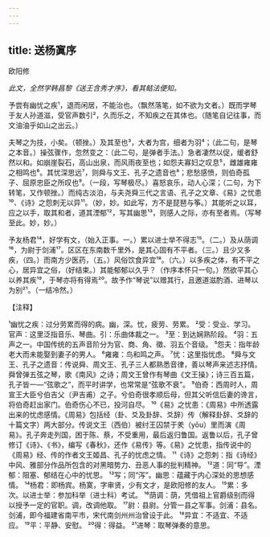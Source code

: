 ```yaml
---
---
---
```

title: 送杨寘序
---



欧阳修

*此文，全然学韩昌黎《送王含秀才序》，看其鲒法便知。*

予尝有幽忧之疾¹，退而闲居，不能治也。（飘然落笔，如不欲为文者。）既而学琴于友人孙道滋，受官声数引²，久而乐之，不知疾之在其体也。（随笔自记往事，而文油油乎如山之出云。）

夫琴之为技，小矣。（顿挫。）及其至也³，大者为宫，细者为羽⁴；（此二句，是琴之本音。）操弦骤作，忽然变之：（此二句，是弹者手法。）急者凄然以促，缓者舒然以和。如崩崖裂石，高山出泉，而风雨夜至也；如怨夫寡妇之叹息⁵，雌雄雍雍之相鸣也⁶。其忧深思远⁷，则舜与文王、孔子之遗音也⁸；悲愁感愤，则伯奇孤子、屈原忠臣之所叹也⁹。（一段，写琴极尽。）喜怒哀乐，动人心深；（二句，为下转笔，又作顿挫。）而纯古淡泊，与夫尧舜三代之言语、孔子之文章、《易》之忧患¹⁰、《诗》之怨刺无以异¹¹。（妙，妙。如此写，方不是琵琶与筝。）其能听之以耳，应之以手，取其和者，道其湮郁¹²，写其幽思¹³，则感人之际，亦有至者焉。（写琴至此。妙，妙。）

予友杨君¹⁴，好学有文，（始入正事。一。）累以进士举不得志¹⁵。（二。）及从荫调¹⁶，为尉于剑浦¹⁷。区区在东南数千里外，是其心固有不平者。（三。）且少又多疾，（四。）而南方少医药，（五。）风俗饮食异宜¹⁸。（六。）以多疾之体，有不平之心，居异宜之俗，（好结束。）其能郁郁以久乎？（作序本怀只一句。）然欲平其心以养其疾¹⁹，于琴亦将有得焉²⁰。故予作“琴说”以赠其行，且邀道滋酌酒、进琴以为别²¹。（一结冷然。）

【注释】

¹幽忧之疾：过分劳累而得的病。幽，深。忧，疲劳、劳累。
²受：受业、学习。官声：这里泛指音乐、琴曲。引：乐曲体裁之一。
³至：到达娴熟阶段。
⁴羽：五声之一。中国传统的五声音阶分为官、商、角、徵、羽五个音级。
⁵怨夫：指年龄老大而未能娶到妻子的男人。
⁶雍雍：鸟和鸣之声。
⁷忧：这里指忧虑。
⁸舜与文王、孔子之遗音：传说舜、周文王、孔子三人都熟悉音律，善以琴声来述志抒情。舜曾弹五弦之琴，歌《南风》之诗；周文王曾作有琴曲《文王操》；诗三百五篇，孔子皆一—“弦歌之”，而平时讲学，也常常是“弦歌不衰”。
⁹伯奇：西周时人，周宣王大臣兮伯吉父（尹吉甫）之子。兮伯奇很孝顺后母，但其父听信后妻的谗言，将伯奇赶出家门。伯奇伤心不已，投河自尽。
¹⁰《易》之忧患：《周易》中所透露出来的忧虑感情。《周易》包括经（卦、爻及卦辞、爻辞）传（解释卦辞、爻辞的十篇文字）两大部分。传说文王（西伯）被纣王囚禁于羑（yōu）里而演《周易》。孔子奔走列国，困于陈、蔡，不受重用，最后返归鲁国。返鲁以后，孔子曾修订《诗》、《书》，编写《春秋》，还作《易传》等。《易》之忧患，指传说中的《周易》经、传的作者文王姬昌、孔子的忧虑之情。
¹¹《诗》之怨刺：指《诗经》中风、雅部分作品所包含的对黑暗势力、丑恶人事的批判精神。
¹²道：同“导”。湮郁：阻塞、郁结在心中的忧思。
¹³写；同“泻”。幽思：蕴藏于内心深处的思想感情。
¹⁴杨君：即杨宾。杨寞，字审贤，少有文才，是欧阳修的友人。
¹⁵累：多次。以进士举：参加科举（进士科）考试。
¹⁶荫调：荫，凭借祖上官爵级别而得以授予一定的官职。调，改调他取。
¹⁷尉：县尉。分管一县之军事。剑浦：县名。剑浦，即今福建省南平市，宋代南剑州州治曾设于此。
¹⁸异宜：不适宜、不适应。
¹⁹平：平静、安慰。
²⁰得：得益。
²¹进琴：取琴弹奏的意思。
